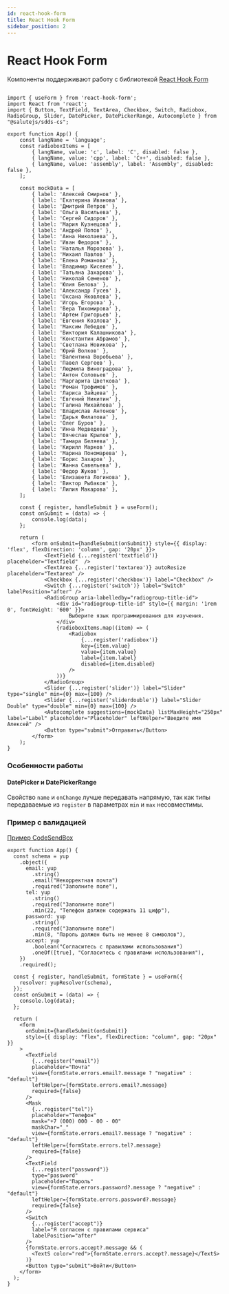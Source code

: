```yaml
---
id: react-hook-form
title: React Hook Form
sidebar_position: 2
---
```


# React Hook Form

Компоненты поддерживают работу с библиотекой [React Hook Form](https://react-hook-form.com/)



```tsx live

import { useForm } from 'react-hook-form';
import React from 'react';
import { Button, TextField, TextArea, Checkbox, Switch, Radiobox, RadioGroup, Slider, DatePicker, DatePickerRange, Autocomplete } from "@salutejs/sdds-cs";

export function App() {
    const langName = 'language';
    const radioboxItems = [
        { langName, value: 'c', label: 'C', disabled: false },
        { langName, value: 'cpp', label: 'C++', disabled: false },
        { langName, value: 'assembly', label: 'Assembly', disabled: false },
    ];

    const mockData = [
        { label: 'Алексей Смирнов' },
        { label: 'Екатерина Иванова' },
        { label: 'Дмитрий Петров' },
        { label: 'Ольга Васильева' },
        { label: 'Сергей Сидоров' },
        { label: 'Мария Кузнецова' },
        { label: 'Андрей Попов' },
        { label: 'Анна Николаева' },
        { label: 'Иван Федоров' },
        { label: 'Наталья Морозова' },
        { label: 'Михаил Павлов' },
        { label: 'Елена Романова' },
        { label: 'Владимир Киселев' },
        { label: 'Татьяна Захарова' },
        { label: 'Николай Семенов' },
        { label: 'Юлия Белова' },
        { label: 'Александр Гусев' },
        { label: 'Оксана Яковлева' },
        { label: 'Игорь Егорова' },
        { label: 'Вера Тихомирова' },
        { label: 'Артем Григорьев' },
        { label: 'Евгения Козлова' },
        { label: 'Максим Лебедев' },
        { label: 'Виктория Калашникова' },
        { label: 'Константин Абрамов' },
        { label: 'Светлана Новикова' },
        { label: 'Юрий Волков' },
        { label: 'Валентина Воробьева' },
        { label: 'Павел Сергеев' },
        { label: 'Людмила Виноградова' },
        { label: 'Антон Соловьев' },
        { label: 'Маргарита Цветкова' },
        { label: 'Роман Трофимов' },
        { label: 'Лариса Зайцева' },
        { label: 'Евгений Никитин' },
        { label: 'Галина Михайлова' },
        { label: 'Владислав Антонов' },
        { label: 'Дарья Филатова' },
        { label: 'Олег Буров' },
        { label: 'Инна Медведева' },
        { label: 'Вячеслав Крылов' },
        { label: 'Тамара Беляева' },
        { label: 'Кирилл Марков' },
        { label: 'Марина Пономарева' },
        { label: 'Борис Захаров' },
        { label: 'Жанна Савельева' },
        { label: 'Федор Жуков' },
        { label: 'Елизавета Логинова' },
        { label: 'Виктор Рыбаков' },
        { label: 'Лилия Макарова' },
    ];

    const { register, handleSubmit } = useForm();
    const onSubmit = (data) => {
        console.log(data);
    };

    return (
        <form onSubmit={handleSubmit(onSubmit)} style={{ display: 'flex', flexDirection: 'column', gap: '20px' }}>
            <TextField {...register('textfield')} placeholder="Textfield"  />
            <TextArea {...register('textarea')} autoResize placeholder="Textarea" />
            <Checkbox {...register('checkbox')} label="Checkbox" />
            <Switch {...register('switch')} label="Switch" labelPosition="after" />
            <RadioGroup aria-labelledby="radiogroup-title-id">
                <div id="radiogroup-title-id" style={{ margin: '1rem 0', fontWeight: '600' }}>
                    Выберите язык программирования для изучения.
                </div>
                {radioboxItems.map((item) => (
                    <Radiobox
                        {...register('radiobox')}
                        key={item.value}
                        value={item.value}
                        label={item.label}
                        disabled={item.disabled}
                    />
                ))}
            </RadioGroup>
            <Slider {...register('slider')} label="Slider" type="single" min={0} max={100} />
            <Slider {...register('sliderdouble')} label="Slider Double" type="double" min={0} max={100} />
            <Autocomplete suggestions={mockData} listMaxHeight="250px" label="Label" placeholder="Placeholder" leftHelper="Введите имя Алексей" />
            <Button type="submit">Отправить</Button>
        </form>
    );
}

```

### Особенности работы 

#### DatePicker и DatePickerRange

Свойство `name` и `onChange` лучше передавать напрямую, так как типы передаваемые из `register` в параметрах `min` и `max` несовместимы.



### Пример с валидацией

[Пример CodeSendBox](https://codesandbox.io/p/sandbox/sdds-form-validation-9ls9rd)

```
export function App() {
  const schema = yup
    .object({
      email: yup
        .string()
        .email("Некорректная почта")
        .required("Заполните поле"),
      tel: yup
        .string()
        .required("Заполните поле")
        .min(22, "Телефон должен содержать 11 цифр"),
      password: yup
        .string()
        .required("Заполните поле")
        .min(8, "Пароль должен быть не менее 8 символов"),
      accept: yup
        .boolean("Согласитесь с правилами использования")
        .oneOf([true], "Согласитесь с правилами использования"),
    })
    .required();

  const { register, handleSubmit, formState } = useForm({
    resolver: yupResolver(schema),
  });
  const onSubmit = (data) => {
    console.log(data);
  };

  return (
    <form
      onSubmit={handleSubmit(onSubmit)}
      style={{ display: "flex", flexDirection: "column", gap: "20px" }}
    >
      <TextField
        {...register("email")}
        placeholder="Почта"
        view={formState.errors.email?.message ? "negative" : "default"}
        leftHelper={formState.errors.email?.message}
        required={false}
      />
      <Mask
        {...register("tel")}
        placeholder="Телефон"
        mask="+7 (000) 000 - 00 - 00"
        maskChar="_"
        view={formState.errors.email?.message ? "negative" : "default"}
        leftHelper={formState.errors.tel?.message}
        required={false}
      />
      <TextField
        {...register("password")}
        type="password"
        placeholder="Пароль"
        view={formState.errors.password?.message ? "negative" : "default"}
        leftHelper={formState.errors.password?.message}
        required={false}
      />
      <Switch
        {...register("accept")}
        label="Я согласен с правилами сервиса"
        labelPosition="after"
      />
      {formState.errors.accept?.message && (
        <TextS color="red">{formState.errors.accept?.message}</TextS>
      )}
      <Button type="submit">Войти</Button>
    </form>
  );
}


```
